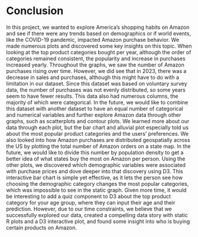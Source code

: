# Conclusion

In this project, we wanted to explore America’s shopping habits on Amazon and see if there were any trends based on demographics or if world events, like the COVID-19 pandemic, impacted Amazon purchase behavior. We made numerous plots and discovered some key insights on this topic. When looking at the top product categories bought per year, although the order of categories remained consistent, the popularity and increase in purchases increased yearly. Throughout the graphs, we saw the number of Amazon purchases rising over time. However, we did see that in 2023, there was a decrease in sales and purchases, although this might have to do with a limitation in our dataset. Since this dataset was based on voluntary survey data, the number of purchases was not evenly distributed, so some years seem to have fewer results. This data also had numerous columns, the majority of which were categorical. In the future, we would like to combine this dataset with another dataset to have an equal number of categorical and numerical variables and further explore Amazon data through other graphs, such as scatterplots and contour plots. We learned more about our data through each plot, but the bar chart and alluvial plot especially told us about the most popular product categories and the users’ preferences. We also looked into how Amazon purchases are distributed geospatially across the US by plotting the total number of Amazon orders on a state map. In the future, we would like to divide this number by population density to get a better idea of what states buy the most on Amazon per person. Using the other plots, we discovered which demographic variables were associated with purchase prices and dove deeper into that discovery using D3. This interactive bar chart is simple yet effective, as it lets the person see how choosing the demographic category changes the most popular categories, which was impossible to see in the static graph. Given more time, it would be interesting to add a quiz component to D3 about the top product category for your age group, where they can input their age and their prediction. However, due to our time constraints, we believe that we successfully explored our data, created a compelling data story with static R plots and a D3 interactive plot, and found some insight into who is buying certain products on Amazon.